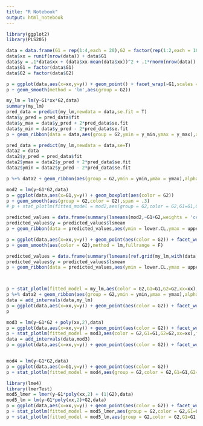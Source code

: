 ```yaml
---
title: "R Notebook"
output: html_notebook
---
```


```r
library(ggplot2)
library(PLS205)
```

```r
data = data.frame(G1 = rep(1:4,each = 20),G2 = factor(rep(1:2,each = 10)))
data$xx = runif(nrow(data)) + data$G1
data$y = .1*data$xx + (data$xx-mean(data$xx))^2 + .1*rnorm(nrow(data)) + data$G1 + as.numeric(data$G2)
data$G1 = factor(data$G1)
data$G2 = factor(data$G2)
```

```r
p = ggplot(data,aes(x=xx,y=y)) + geom_point() + facet_wrap(~G1,scales = 'free')
p + geom_smooth(method = 'lm',aes(group = G2))
```

```r
my_lm = lm(y~G1*xx*G2,data)
summary(my_lm)
pred_data = predict(my_lm,newdata = data,se.fit = T)
data$y_pred = pred_data$fit
data$y_max = data$y_pred + 2*pred_data$se.fit
data$y_min = data$y_pred - 2*pred_data$se.fit
p + geom_ribbon(data = data,aes(group = G2,ymin = y_min,ymax = y_max),alpha = .2) + geom_line(data = data,aes(color = G2,y = y_pred)) 
```
```r
pred_data = predict(my_lm,newdata = data,se=T)
data2 = data
data2$y_pred = pred_data$fit
data2$ymax = data2$y_pred + 2*pred_data$se.fit
data2$ymin = data2$y_pred - 2*pred_data$se.fit

p %+% data2 + geom_ribbon(aes(group = G2,ymin = ymin,ymax = ymax),alpha = 0.2) + geom_line(aes(color = G2,y=y_pred))
```

```r
mod2 = lm(y~G1*G2,data)
p = ggplot(data,aes(x=G1,y=y)) + geom_boxplot(aes(color = G2))
p + geom_smooth(aes(group = G2,color = G2),span = .3)
# p + stat_plotlm(fitted_model = mod2,aes(group = G2,color = G2,G1=G1,G2=G2),se=T)

predicted_values = data.frame(summary(lsmeans(mod2,~G1+G2,weights = 'cell')))
predicted_values$y = predicted_values$lsmean
p + geom_ribbon(data = predicted_values,aes(ymin = lower.CL,ymax = upper.CL,group = G2),alpha = 0.2) + geom_line(data = predicted_values,aes(group = G2,color = G2,y = lsmean))

p = ggplot(data,aes(x=xx,y=y)) + geom_point(aes(color = G2)) + facet_wrap(~G1,scales = 'free')
p + geom_smooth(aes(color = G2),method = lm,fullrange = F)

predicted_values = data.frame(summary(lsmeans(ref.grid(my_lm,with(data,list(G1=levels(G1),G2=levels(G2),xx = seq(min(xx),max(xx),length=100)))),~G1+G2+xx,weights = 'cell')))
predicted_values$y = predicted_values$lsmean
p + geom_ribbon(data = predicted_values,aes(ymin = lower.CL,ymax = upper.CL,group = G2),alpha = 0.2) + geom_line(data = predicted_values,aes(group = G2,color = G2,y = lsmean))



p + stat_plotlm(fitted_model = my_lm,aes(color = G2,G1=G1,G2=G2,xx=xx),fullrange = F,se=T)
p %+% data2 + geom_ribbon(aes(group = G2,ymin = ymin,ymax = ymax),alpha = 0.2) + geom_line(aes(color = G2,y=y_pred))
data = add_intervals(data,my_lm)
p = ggplot(data,aes(x=xx,y=y)) + geom_point(aes(color = G2)) + facet_wrap(~G1,scales = 'free')+ geom_ribbon(aes(group = G2,ymin = ymin,ymax = ymax),alpha = 0.2) + geom_line(aes(color = G2,y=y_pred))
p
```
```r
mod3 = lm(y~G1*G2 + poly(xx,2),data)
p = ggplot(data,aes(x=xx,y=y)) + geom_point(aes(color = G2)) + facet_wrap(~G1,scales = 'free')
p + stat_plotlm(fitted_model = mod3,aes(color = G2,G1=G1,G2=G2,xx=xx),fullrange = F,se=T)
data = add_intervals(data,mod3)
p = ggplot(data,aes(x=xx,y=y)) + geom_point(aes(color = G2)) + facet_wrap(~G1,scales = 'free')+ geom_ribbon(aes(group = G2,ymin = ymin,ymax = ymax),alpha = 0.2) + geom_line(aes(color = G2,y=y_pred))


mod4 = lm(y~G1*G2,data)
p = ggplot(data,aes(x=G1,y=y)) + geom_point(aes(color = G2))
p + stat_plotlm(fitted_model = mod4,aes(group = G2,color = G2,G1=G1,G2=G2,xx=xx),fullrange = F,se=T)
```



```r
library(lme4)
library(lmerTest)
mod5_lmer = lmer(y~G1*poly(xx,2) + (1|G2),data)
mod5_lm = lm(y~G1*poly(xx,2)+G2,data)
p = ggplot(data,aes(x=xx,y=y)) + geom_point(aes(color = G2)) + facet_wrap(~G1,scales = 'free')
p + stat_plotlm(fitted_model = mod5_lmer,aes(group = G2,color = G2,G1=G1,G2=G2,xx=xx),fullrange = F,se=T)
p + stat_plotlm(fitted_model = mod5_lm,aes(group = G2,color = G2,G1=G1,G2=G2,xx=xx),fullrange = F,se=T)

```


